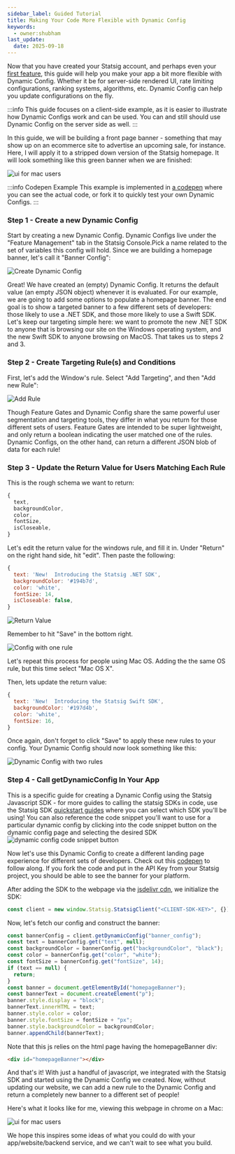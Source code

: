 ```yaml
---
sidebar_label: Guided Tutorial
title: Making Your Code More Flexible with Dynamic Config
keywords:
  - owner:shubham
last_update:
  date: 2025-09-18
---
```


Now that you have created your Statsig account, and perhaps even your [first feature](/guides/first-feature), this guide will help you make your app a bit more flexible with Dynamic Config.
Whether it be for server-side rendered UI, rate limiting configurations, ranking systems, algorithms, etc. Dynamic Config can help you update configurations on the fly.

:::info
This guide focuses on a client-side example, as it is easier to illustrate how Dynamic Configs work and can be used. You can and still should use Dynamic Config on the server side as well.
:::

In this guide, we will be building a front page banner - something that may show up on an ecommerce site to advertise an upcoming sale, for instance.
Here, I will apply it to a stripped down version of the Statsig homepage. It will look something like this green banner when we are finished:

![ui for mac users](https://github.com/user-attachments/assets/b82e808a-99b5-4922-90f7-727d9e5d942a)

:::info Codepen Example
This example is implemented in [a codepen](https://codepen.io/tore-statsig/pen/mdWEajo) where you can see the actual code, or fork it to quickly test your own Dynamic Configs.
:::

### Step 1 - Create a new Dynamic Config

Start by creating a new Dynamic Config. Dynamic Configs live under the "Feature Management" tab in the Statsig Console.Pick a name related to the set of variables this config will hold. Since we are building a homepage banner, let's call it "Banner Config":

![Create Dynamic Config](https://github.com/user-attachments/assets/c0564d86-a83c-45c7-a3c3-62397ae00448)

Great! We have created an (empty) Dynamic Config. It returns the default value (an empty JSON object) whenever it is evaluated. For our example, we are going to add some options to populate a homepage banner. The end goal is to show a targeted banner to a few different sets of developers: those likely to use a .NET SDK, and those more likely to use a Swift SDK. Let's keep our targeting simple here: we want to promote the new .NET SDK to anyone that is browsing our site on the Windows operating system, and the new Swift SDK to anyone browsing on MacOS. That takes us to steps 2 and 3.

### Step 2 - Create Targeting Rule(s) and Conditions

First, let's add the Window's rule. Select "Add Targeting", and then "Add new Rule":

![Add Rule](https://github.com/user-attachments/assets/9011708a-24e0-43c9-8e4d-468d57476413)

Though Feature Gates and Dynamic Config share the same powerful user segmentation and targeting tools, they differ in what you return for those different sets of users. Feature Gates are intended to be super lightweight, and only return a boolean indicating the user matched one of the rules. Dynamic Configs, on the other hand, can return a different JSON blob of data for each rule!

### Step 3 - Update the Return Value for Users Matching Each Rule

This is the rough schema we want to return:

```js
{
  text,
  backgroundColor,
  color,
  fontSize,
  isCloseable,
}
```

Let's edit the return value for the windows rule, and fill it in. Under "Return" on the right hand side, hit "edit". Then paste the following:

```js
{
  text: 'New!  Introducing the Statsig .NET SDK',
  backgroundColor: '#194b7d',
  color: 'white',
  fontSize: 14,
  isCloseable: false,
}
```

![Return Value](https://github.com/user-attachments/assets/a2dc7b2a-98f4-4570-86db-34b390d80a89)

Remember to hit "Save" in the bottom right.

![Config with one rule](https://github.com/user-attachments/assets/b6e0eb73-c623-4a05-b605-ad9eb2c42792)

Let's repeat this process for people using Mac OS. Adding the the same OS rule, but this time select "Mac OS X".

Then, lets update the return value:

```js
{
  text: 'New!  Introducing the Statsig Swift SDK',
  backgroundColor: '#197d4b',
  color: 'white',
  fontSize: 16,
}
```

Once again, don't forget to click "Save" to apply these new rules to your config. Your Dynamic Config should now look something like this:

![Dynamic Config with two rules](https://github.com/user-attachments/assets/a04575a8-6afb-4380-8cb6-77052a2d5943)

### Step 4 - Call getDynamicConfig In Your App

This is a specific guide for creating a Dynamic Config using the Statsig Javascript SDK - for more guides to calling the statsig SDKs in code, use the Statsig SDK [quickstart guides](https://docs.statsig.com/sdks/quickstart) where you can select which SDK you'll be using!
You can also reference the code snippet you'll want to use for a particular dynamic config by clicking into the code snippet button on the dynamic config page and selecting the desired SDK
![dynamic config code snippet button](https://graphite-user-uploaded-assets-prod.s3.amazonaws.com/CbjKvuo40oMU45psWLvG/8211d6ea-db5f-448b-9589-e112de3ac4b2.png)

Now let's use this Dynamic Config to create a different landing page experience for different sets of developers. Check out this [codepen](https://codepen.io/tore-statsig/pen/mdWEajo) to follow along. If you fork the code and put in the API Key from your Statsig project, you should be able to see the banner for your platform.

After adding the SDK to the webpage via the [jsdelivr cdn](https://www.jsdelivr.com/package/npm/@statsig/js-client), we initialize the SDK:

```js
const client = new window.Statsig.StatsigClient("<CLIENT-SDK-KEY>", {});
```

Now, let's fetch our config and construct the banner:

```js
const bannerConfig = client.getDynamicConfig("banner_config");
const text = bannerConfig.get("text", null);
const backgroundColor = bannerConfig.get("backgroundColor", "black");
const color = bannerConfig.get("color", "white");
const fontSize = bannerConfig.get("fontSize", 14);
if (text == null) {
  return;
}
const banner = document.getElementById("homepageBanner");
const bannerText = document.createElement("p");
banner.style.display = "block";
bannerText.innerHTML = text;
banner.style.color = color;
banner.style.fontSize = fontSize + "px";
banner.style.backgroundColor = backgroundColor;
banner.appendChild(bannerText);
```

Note that this js relies on the html page having the homepageBanner div:

```html
<div id="homepageBanner"></div>
```

And that's it! With just a handful of javascript, we integrated with the Statsig SDK and started using the Dynamic Config we created. Now, without updating our website, we can add a new rule to the Dynamic Config and return a completely new banner to a different set of people!

Here's what it looks like for me, viewing this webpage in chrome on a Mac:

![ui for mac users](https://github.com/user-attachments/assets/b82e808a-99b5-4922-90f7-727d9e5d942a)

We hope this inspires some ideas of what you could do with your app/website/backend service, and we can't wait to see what you build.
